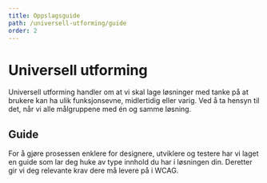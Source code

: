 ```yaml
---
title: Oppslagsguide
path: /universell-utforming/guide
order: 2
---
```



# Universell utforming

<Ingress>
    Universell utforming handler om at vi skal lage løsninger med tanke på at brukere kan ha ulik funksjonsevne,
    midlertidig eller varig. Ved å ta hensyn til det, når vi alle målgruppene med én og samme løsning.
</Ingress>

## Guide

For å gjøre prosessen enklere for designere, utviklere og testere har vi laget en guide som lar deg huke av type innhold du har i løsningen din. Deretter gir vi deg relevante krav dere må levere på i WCAG.

<UU />
